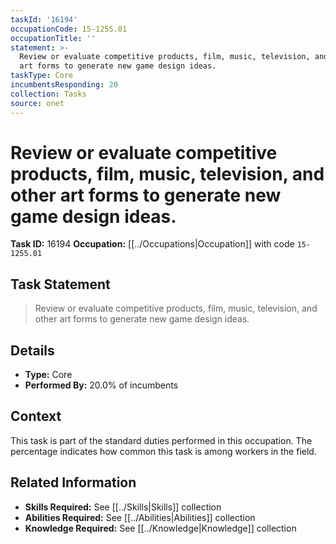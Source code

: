 ```yaml
---
taskId: '16194'
occupationCode: 15-1255.01
occupationTitle: ''
statement: >-
  Review or evaluate competitive products, film, music, television, and other
  art forms to generate new game design ideas.
taskType: Core
incumbentsResponding: 20
collection: Tasks
source: onet
---
```

# Review or evaluate competitive products, film, music, television, and other art forms to generate new game design ideas.

**Task ID:** 16194
**Occupation:** [[../Occupations|Occupation]] with code `15-1255.01`

## Task Statement

> Review or evaluate competitive products, film, music, television, and other art forms to generate new game design ideas.

## Details

- **Type:** Core
- **Performed By:** 20.0% of incumbents

## Context

This task is part of the standard duties performed in this occupation. The percentage indicates how common this task is among workers in the field.

## Related Information

- **Skills Required:** See [[../Skills|Skills]] collection
- **Abilities Required:** See [[../Abilities|Abilities]] collection
- **Knowledge Required:** See [[../Knowledge|Knowledge]] collection
